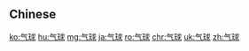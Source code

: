 {{also|氣球}}
==Chinese==
{{zh-see|氣球}}

[[ko:气球]]
[[hu:气球]]
[[mg:气球]]
[[ja:气球]]
[[ro:气球]]
[[chr:气球]]
[[uk:气球]]
[[zh:气球]]